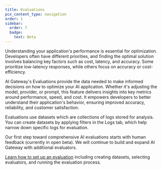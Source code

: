 ```yaml
---
title: Evaluations
pcx_content_type: navigation
order: 1
sidebar:
  order: 7
  badge:
    text: Beta
---
```


Understanding your application's performance is essential for optimization. Developers often have different priorities, and finding the optimal solution involves balancing key factors such as cost, latency, and accuracy. Some prioritize low-latency responses, while others focus on accuracy or cost-efficiency.

AI Gateway's Evaluations provide the data needed to make informed decisions on how to optimize your AI application. Whether it's adjusting the model, provider, or prompt, this feature delivers insights into key metrics around performance, speed, and cost. It empowers developers to better understand their application's behavior, ensuring improved accuracy, reliability, and customer satisfaction.

Evaluations use datasets which are collections of logs stored for analysis. You can create datasets by applying filters in the Logs tab, which help narrow down specific logs for evaluation.

Our first step toward comprehensive AI evaluations starts with human feedback (currently in open beta). We will continue to build and expand AI Gateway with additional evaluators.

[Learn how to set up an evaluation](/ai-gateway/evaluations/set-up-evaluations/) including creating datasets, selecting evaluators, and running the evaluation process.
